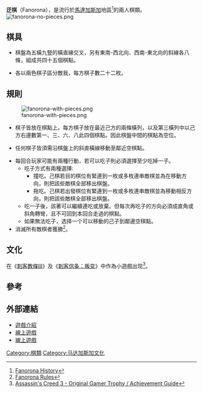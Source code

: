 {{noteTA
|1=zh-cn:刺客信条; zh-tw:刺客教條;
}}
'''迂棋'''（Fanorona），是流行於[[馬達加斯加|馬達加斯加]]地區<ref>[http://www.scribd.com/doc/18753600/Fanorona-History-Rules   Fanorona History]</ref>的兩人棋類。
[[File:fanorona-no-pieces.png|thumb]]

==棋具==

*棋盤為五橫九豎的橫直線交叉，另有東南-西北向、西南-東北向的斜線各八條，組成共四十五個棋點。

*各以兩色棋子區分敵我，每方棋子數二十二枚。

==規則==
[[File:fanorona-with-pieces.png|thumb]]
*棋子皆放在棋點上。每方棋子放在最近己方的兩條橫列，以及第三橫列中以己方右邊數第一、三、六、八此四個棋點。因此棋盤中間的棋點為空位。

*任何棋子皆須需沿棋盤上的斜直橫線移動至鄰近空棋點。

*每回合玩家可能有兩種行動，若可以吃子則必須選擇至少吃掉一子。
**吃子方式有兩種選擇:
***撞吃。己棋若目的棋位有緊連到一枚或多枚連串敵棋並為在移動方向，則把該些敵棋全部移出棋盤。
***拖吃。己棋若出發棋位有緊連到一枚或多枚連串敵棋並為移動相反方向，則把該些敵棋全部移出棋盤。
**吃一子後，該著可以繼續連吃或放棄。但每次再吃子的方向必須成直角或斜角轉彎，且不可回到本回合走過的棋點。
**如果無法吃子，选择一个可以移動的己子到鄰邊空棋點。
*消滅所有敵棋者獲勝<ref>[http://www.nestorgames.com/rulebooks/FANORONA_EN.pdf   Fanorona Rules]</ref>。

==文化==
在《[[刺客教條III|刺客教條III]]》及《[[刺客信条：叛变|刺客信条：叛变]]》中作為小遊戲出现<ref>[http://www.youtube.com/v/fO0t3o8LDCs Assassin's Creed 3 - Original Gamer Trophy / Achievement Guide]</ref>。

==參考==
<div class="references-small">
<references/>
</div>

==外部連結==
*[https://web.archive.org/web/20110514122055/http://www.msoworld.com/mindzine/news/classic/fanorona.html 遊戲介紹]
*[https://web.archive.org/web/20110610010029/http://rescomp.stanford.edu/~domingo2/stuff/fanorona_java.html 線上遊戲]
*[http://www.boardspace.net/english/about_fanorona.html 線上遊戲]

[[Category:棋類|Category:棋類]]
[[Category:马达加斯加文化|Category:马达加斯加文化]]